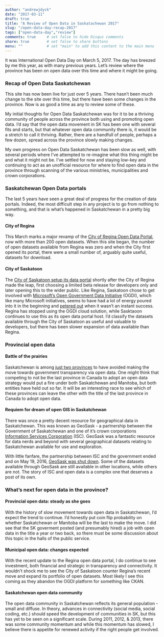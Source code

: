 ```yaml
---
author: "andrewjdyck"
date: "2017-03-11"
draft: true
title: "A Review of Open Data in Saskatachewan 2017"
slug: "/open-data-day-recap-2017"
tags: ["open-data-day","review"]
comments: true     # set false to hide Disqus comments
share: true        # set false to share buttons
menu: ""           # set "main" to add this content to the main menu
---
```

  

It was International Open Data Day on March 5, 2017. The day has breezed by me this year, as with many previous years. Let's review where the province has been on open data over this time and where it might be going.

### Recap of Open Data Saskatchewan
This site has now been live for just over 5 years. There hasn't been much change to the site over this time, but there have been some changes in the province. Now is as good a time as any to review some of these.

My initial thoughts for Open Data Saskatchewan was for it to be a thriving community of people across the province both using and promoting open data. I'd say that the open data movement in SK has been one with several fits and starts, but that whatever open data community there is, it would be a stretch to call it thriving. Rather, there are a handfull of people, perhaps a few dozen, spread across the province slowly making changes. 

My own progress on Open Data Saskatchewan has been slow as well, with several periods where I've attempted to re-imagine what this thing might be and what it might not be. I've settled for now and staying low-key and continuing to act as an unofficial resource for where to find open data in the province through scanning of the various ministries, municipalities and crown corporations. 

### Saskatchewan Open Data portals
The last 5 years have seen a great deal of progress for the creation of data portals. Indeed, the most difficult step in any project is to go from nothing to something, and that is what's happened in Saskatchewan in a pretty big way. 

#### City of Regina
This March marks a major revamp of the [City of Regina Open Data Portal](http://open.regina.ca/), now with more than 200 open datasets. When this site began, the number of open datasets available from Regina was zero and when the City first opened its portal, there were a small number of, arguably quite useful, datasets for download. 

#### City of Saskatoon
The [City of Saskatoon setup its data portal](http://opendata-saskatoon.cloudapp.net/) shortly after the City of Regina made the leap, first choosing a limited beta release for developers only and later opening this to the wider public. Like Regina, Saskatoon chose to get involved with [Microsoft's Open Government Data Initiative](https://news.microsoft.com/2009/05/07/microsoft-open-government-data-initiative-to-help-foster-transparency-and-collaboration/) (OGDI), which like many Microsoft initiatives, seems to have had a lot of energy poured into it in the beginning and [petered out](https://github.com/openlab/OGDI-DataLab) when it wasn't an instant success. Regina has stopped using the OGDI cloud solution, while Sasktaoon continues to use this as its open data portal host. I'd classify the datasets available through the City of Saskatoon as useful and valuable to developers, but there has been slower expansion of data available than Regina.

### Provincial open data
#### Battle of the prairies
Saskatchewan is among [just two provinces](http://open.canada.ca/en/maps/open-data-canada#overlay_0) to have avoided making the move towards government transparency via open data. One might think that competing to not be the last province in Canada to adopt an open data strategy would put a fire under both Saskatchewan and Manitoba, but both entities have held out so far. It will be an interesting race to see which of these provinces can leave the other with the title of the last province in Canada to adopt open data.

#### Requiem for dream of open GIS in Saskatchewan
There was once a pretty decent resource for geographical data in Saskatchewan. This was known as GeoSask - a partnership between the Government of Saskatchewan and one of it's crown corporations [Information Services Corporation](https://www.isc.ca/Pages/default.aspx) (ISC). GeoSask was a fantastic resource for data nerds and beyond with several geographical datasets relating to Saskatchewan available for use and exploration.

With little fanfare, the partnership between ISC and the government ended and on May 19, 2016, [GeoSask was shut down](https://www.isc.ca/Pages/Content%20Gallery/GeoSask.aspx). Some of the datasets available through GeoSask are still available in other locations, while others are not. The story of ISC and open data is a complex one that deserves a post of its own.

### What's next for open data in the province?
#### Provincial open data: steady as she goes
With the history of slow movement towards open data in Saskatchewan, I'd expect the trend to continue. I'd honestly put coin flip probability on whether Saskatchewan or Manitoba will be the last to make the move. I did see that the SK goverment posted (and presumably hired) a job with open data in the title a year or two back, so there must be some discussion about this topic in the halls of the public service.

#### Municipal open data: changes expected
With the recent update to the Regina open data portal, I do continue to see investment, both financial and strategic in transparency and connectivity. It wouldn't shock me to see the City of Saskatoon counter Regina's recent move and expand its portfolio of open datasets. Most likely I see this coming as they abandon the OGDI platform for something like CKAN.

#### Saskatchewan open data community
The open data community in Saskatchewan reflects its general population - small and diffuse. In theory, advances in connectivity (social media, social coding, etc.) should speed the development of communities in SK, but this has yet to be seen on a significant scale. During 2011, 2012, & 2013, there was some community momentum and while this momentum has slowed, I believe there is appetite for renewed activity if the right people get involved.
